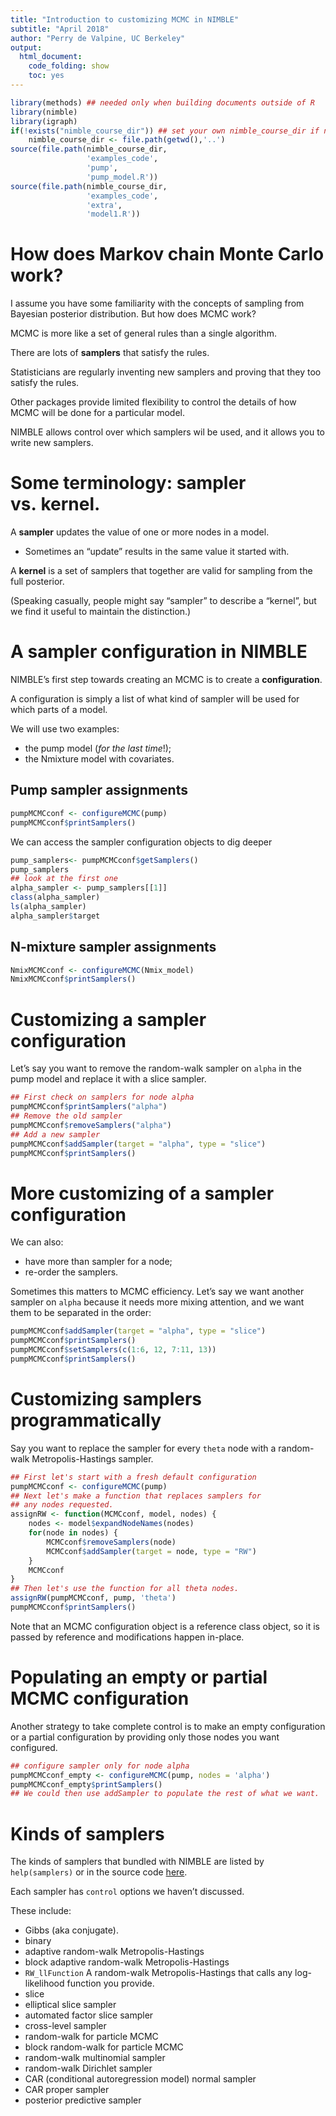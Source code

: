 ```yaml
---
title: "Introduction to customizing MCMC in NIMBLE"
subtitle: "April 2018"
author: "Perry de Valpine, UC Berkeley"
output:
  html_document:
    code_folding: show
    toc: yes
---
```


```r
library(methods) ## needed only when building documents outside of R
library(nimble)
library(igraph)
if(!exists("nimble_course_dir")) ## set your own nimble_course_dir if needed
    nimble_course_dir <- file.path(getwd(),'..')
source(file.path(nimble_course_dir,
                 'examples_code',
                 'pump',
                 'pump_model.R'))
source(file.path(nimble_course_dir,
                 'examples_code',
                 'extra',
                 'model1.R'))
```

# How does Markov chain Monte Carlo work?

I assume you have some familiarity with the concepts of sampling from Bayesian posterior distribution.  But how does MCMC work?

MCMC is more like a set of general rules than a single algorithm.

There are lots of **samplers** that satisfy the rules.

Statisticians are regularly inventing new samplers and proving that they too satisfy the rules.

Other packages provide limited flexibility to control the details of how MCMC will be done for a particular model.

NIMBLE allows control over which samplers wil be used, and it allows you to write new samplers.

# Some terminology: sampler vs. kernel.

A **sampler** updates the value of one or more nodes in a model.

- Sometimes an "update" results in the same value it started with.

A **kernel** is a set of samplers that together are valid for sampling from the full posterior.

(Speaking casually, people might say "sampler" to describe a "kernel", but we find it useful to maintain the distinction.)

# A sampler configuration in NIMBLE

NIMBLE's first step towards creating an MCMC is to create a **configuration**.

A configuration is simply a list of what kind of sampler will be used for which parts of a model.

We will use two examples:

- the pump model (*for the last time*!);
- the Nmixture model with covariates.

## Pump sampler assignments

```r
pumpMCMCconf <- configureMCMC(pump)
pumpMCMCconf$printSamplers()
```

We can access the sampler configuration objects to dig deeper
```r
pump_samplers<- pumpMCMCconf$getSamplers()
pump_samplers
## look at the first one
alpha_sampler <- pump_samplers[[1]]
class(alpha_sampler)
ls(alpha_sampler)
alpha_sampler$target
```

## N-mixture sampler assignments

```r
NmixMCMCconf <- configureMCMC(Nmix_model)
NmixMCMCconf$printSamplers()
```

# Customizing a sampler configuration

Let's say you want to remove the random-walk sampler on `alpha` in the pump model and replace it with a slice sampler.

```r
## First check on samplers for node alpha
pumpMCMCconf$printSamplers("alpha")
## Remove the old sampler
pumpMCMCconf$removeSamplers("alpha")
## Add a new sampler
pumpMCMCconf$addSampler(target = "alpha", type = "slice")
pumpMCMCconf$printSamplers()
```

# More customizing of a sampler configuration #

We can also:

- have more than sampler for a node;
- re-order the samplers.

Sometimes this matters to MCMC efficiency.  Let's say we want another sampler on `alpha` because it needs more mixing attention, and we want them to be separated in the order:

```r
pumpMCMCconf$addSampler(target = "alpha", type = "slice")
pumpMCMCconf$printSamplers()
pumpMCMCconf$setSamplers(c(1:6, 12, 7:11, 13))
pumpMCMCconf$printSamplers()
```

# Customizing samplers programmatically

Say you want to replace the sampler for every `theta` node with a random-walk Metropolis-Hastings sampler.

```r
## First let's start with a fresh default configuration
pumpMCMCconf <- configureMCMC(pump)
## Next let's make a function that replaces samplers for
## any nodes requested.
assignRW <- function(MCMCconf, model, nodes) {
    nodes <- model$expandNodeNames(nodes)
    for(node in nodes) {
        MCMCconf$removeSamplers(node)
        MCMCconf$addSampler(target = node, type = "RW")
    }
    MCMCconf
}
## Then let's use the function for all theta nodes.
assignRW(pumpMCMCconf, pump, 'theta')
pumpMCMCconf$printSamplers()
```

Note that an MCMC configuration object is a reference class object, so it is passed by reference and modifications happen in-place.

# Populating an empty or partial MCMC configuration

Another strategy to take complete control is to make an empty configuration or a partial configuration by providing only those nodes you want configured.

```r
## configure sampler only for node alpha
pumpMCMCconf_empty <- configureMCMC(pump, nodes = 'alpha')
pumpMCMCconf_empty$printSamplers()
## We could then use addSampler to populate the rest of what we want.
```


# Kinds of samplers

The kinds of samplers that bundled with NIMBLE are listed by `help(samplers)` or in the source code [here]( ).

Each sampler has `control` options we haven't discussed.

These include:

- Gibbs (aka conjugate). 
- binary
- adaptive random-walk Metropolis-Hastings
- block adaptive random-walk Metropolis-Hastings
- `RW_llFunction` A random-walk Metropolis-Hastings that calls any log-likelihood function you provide.
- slice
- elliptical slice sampler
- automated factor slice sampler
- cross-level sampler
- random-walk for particle MCMC
- block random-walk for particle MCMC
- random-walk multinomial sampler
- random-walk Dirichlet sampler
- CAR (conditional autoregression model) normal sampler
- CAR proper sampler
- posterior predictive sampler
